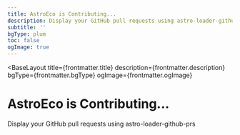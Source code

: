 ```yaml
---
title: AstroEco is Contributing...
description: Display your GitHub pull requests using astro-loader-github-prs
subtitle: ''
bgType: plum
toc: false
ogImage: true
---
```



<BaseLayout
  title={frontmatter.title}
  description={frontmatter.description}
  bgType={frontmatter.bgType}
  ogImage={frontmatter.ogImage}
>
  <StandardLayout class="max-w-65ch" isCentered={true}>
    <Fragment slot="head">
      <h1>AstroEco is <span class="animate-pulse">Contributing...</span></h1>
      <p class="mt--4! op-50 italic"
      >Display your GitHub pull requests using <Link href="https://github.com/lin-stephanie/astro-loaders/tree/main/packages/astro-loader-github-prs" external={true}>astro-loader-github-prs</Link></p>
    </Fragment>
    <GithubView collectionType="prs" />
  </StandardLayout>
</BaseLayout>
